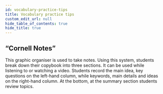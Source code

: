 ```yaml
---
id: vocabulary-practice-tips
title: Vocabulary practice tips
custom_edit_url: null
hide_table_of_contents: true
hide_title: true
---
```


## “Cornell Notes”

This  graphic  organiser  is used to take notes. Using this system, students break down their  copybook  into  three sections. It can be used while listening  to  or  watching  a video.  Students  record  the main idea, key questions on the left-hand column, while keywords, main details and ideas on the right-hand column. At the bottom, at the summary section students review topics.

